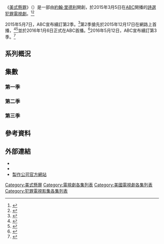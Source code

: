 《[[美式懸罪|美式懸罪]]》（{{lang-en|''American Crime''}}）是一部由[[約翰·里德利|約翰·里德利]]開創，於2015年3月5日在[[美國廣播公司|ABC]]開播的[[詩選劇|詩選]][[犯罪片|犯罪電視劇]]。<ref name="TVBTN">{{cite web|url=http://tvbythenumbers.zap2it.com/2014/11/19/abc-announces-premiere-dates-for-american-crime-and-secrets-and-lies/329680/|title=ABC Announces Premiere Dates for 'American Crime' and 'Secrets and Lies'|last=Kondolojy|first=Amanda|publisher=[[TV_by_the_Numbers|TV by the Numbers]]|date=2014-11-19|accessdate=2014-11-19}}</ref><ref>{{cite web |first=Alessandra |last=Stanley |url=http://www.nytimes.com/2015/03/05/arts/television/review-american-crime-a-series-where-justice-is-far-from-black-or-white.html |title=Review: ‘American Crime,’ a Series Where Justice Is Far From Black or White |work=[[紐約時報|紐約時報]] |date=2015-03-04 |accessdate=2015-03-05}}</ref>

2015年5月7日，ABC宣布續訂第2季。<ref>{{cite web |url=http://deadline.com/2015/05/american-crime-castle-agents-of-shield-agent-carter-galavant-secrets-lies-fresh-off-the-boat-renewed-abc-1201422717/ |title=‘American Crime’, ‘Castle’ ‘S.H.I.E.L.D.’, ‘Agent Carter’, ‘Galavant’, ‘Secrets & Lies’, ‘Nashville’ Among ABC Renewals |publisher=Deadline.com |first=Nellie |last=Andreeva |date=2015-05-07 |accessdate=2015-05-08}}</ref>第2季搶先於2015年12月17日在網路上首播，<ref>{{cite web|last=Krolak|first=Mike|title=Watch American Crime Season 2 Premiere Online Free: Early Release|url=http://abc.go.com/shows/american-crime/news/updates/watch-american-crime-season-2-premiere-online-free-151217|publisher=ABC|accessdate=2015-12-21|date=2015-12-17}}</ref><ref>{{cite news|last=Friedlander|first=Whitney|title=USA's 'Colony,' Fox's 'Second Chance' Receive Early Premieres Online|url=http://variety.com/2015/tv/news/usa-colony-premiere-online-second-chance-american-crime-1201666345/|accessdate=2015-12-22|work=[[綜藝_(雜誌)|綜藝雜誌]]|date=2015-12-21}}</ref>並於2016年1月6日正式在ABC首播。<ref>{{cite web|url=http://deadline.com/2015/11/american-crime-season-2-premiere-date-time-slot-abc-1201611658/|title='American Crime' Gets January Return Date, New Time Slot on ABC|last=Andreeva|first=Nellie|publisher=Deadline.com|date=2015-11-06|accessdate=2015-11-06}}</ref>2016年5月12日，ABC宣布續訂第3季。<ref>{{cite web |url=http://tvline.com/2016/05/12/american-crime-renewed-abc-season-3/ |title=American Crime Renewed at ABC |publisher=TVLine |first=Michael |last=Ausiello |date=2016-05-12 |accessdate=2016-05-12}}</ref>

== 系列概況 ==
<onlyinclude>{{Series overview
| color1     = #F1B82D
| link1      = <includeonly>美式懸罪集數列表</includeonly>#第一季
| episodes1  = 11
| start1     = {{Start date|2015|3|5}}
| end1       = {{End date|2015|5|14}}

| color2     = #000000
| link2      = <includeonly>美式懸罪集數列表</includeonly>#第二季
| episodes2  = 10
| start2     = {{Start date|2016|1|6}}
| end2       = {{End date|2016|3|9}}

| color3     = #8CA13D
| link3      = <includeonly>美式懸罪集數列表</includeonly>#第三季
| episodes3  = 8
| start3     = {{Start date|2017|3|12}}
| end3       = {{End date|2017|4|30}}

}}</onlyinclude>

== 集數 ==
=== 第一季 ===
{{Main|美式懸罪 (第一季)}}
{{:美式懸罪 (第一季)}}

=== 第二季 ===
{{Main|美式懸罪 (第二季)}}
{{:美式懸罪 (第二季)}}

=== 第三季 ===
{{Main|美式懸罪 (第三季)}}
{{:美式懸罪 (第三季)}}

== 參考資料 ==
{{reflist|30em}}

== 外部連結 ==
* {{Official website|http://abc.go.com/shows/american-crime}}{{en}}
* {{IMDb episodes|3488298|《美式懸罪》}}
* [http://www.disneyabcpress.com/abc/shows/american-crime/ 製作公司官方網站]{{en}}

{{DEFAULTSORT:American Crime (episodes)}}
[[Category:美式懸罪|Category:美式懸罪]]
[[Category:電視劇各集列表|Category:電視劇各集列表]]
[[Category:美國電視劇各集列表|Category:美國電視劇各集列表]]
[[Category:犯罪電視影集各集列表|Category:犯罪電視影集各集列表]]